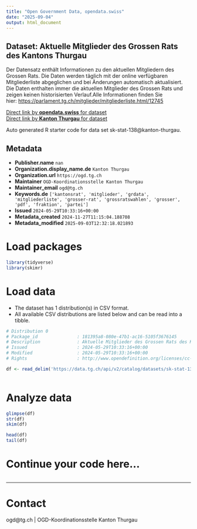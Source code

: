 ```yaml
---
title: "Open Government Data, opendata.swiss"
date: "2025-09-04"
output: html_document
---
```


## Dataset: Aktuelle Mitglieder des Grossen Rats des Kantons Thurgau

Der Datensatz enthält Informationen zu den aktuellen Mitgliedern des Grossen Rats. Die Daten werden täglich mit der online verfügbaren Mitgliederliste abgeglichen und bei Änderungen automatisch aktualisiert. Die Daten enthalten immer die aktuellen Mitglieder des Grossen Rats und zeigen keinen historisierten Verlauf.Alle Informationen finden Sie hier: [https://parlament.tg.ch/mitglieder/mitgliederliste.html/12745](https://parlament.tg.ch/mitglieder/mitgliederliste.html/12745)

[Direct link by **opendata.swiss** for dataset](https://opendata.swiss/de/dataset/aktuelle-mitglieder-des-grossen-rats-des-kantons-thurgau)<br>
[Direct link by **Kanton Thurgau** for dataset](https://data.tg.ch/explore/dataset/sk-stat-138/)

Auto generated R starter code for data set sk-stat-138@kanton-thurgau.

## Metadata

- **Publisher.name** `nan`
- **Organization.display_name.de** `Kanton Thurgau`
- **Organization.url** `https://ogd.tg.ch`
- **Maintainer** `OGD-Koordinationsstelle Kanton Thurgau`
- **Maintainer_email** `ogd@tg.ch`
- **Keywords.de** `['kantonsrat', 'mitglieder', 'grdata', 'mitgliederliste', 'grosser-rat', 'grossratswahlen', 'grosser', 'pdf', 'fraktion', 'partei']`
- **Issued** `2024-05-29T10:33:16+00:00`
- **Metadata_created** `2024-11-27T11:15:04.188708`
- **Metadata_modified** `2025-09-03T12:32:18.021893`


# Load packages

```r

library(tidyverse)
library(skimr)

```

# Load data

-   The dataset has 1 distribution(s) in CSV format.
-   All available CSV distributions are listed below and can be read into a tibble.

```r

# Distribution 0
# Package_id               : 181395a8-080e-47b1-ac16-5105f3676145
# Description              : Aktuelle Mitglieder des Grossen Rats des Kantons Thurgau (csv)
# Issued                   : 2024-05-29T10:33:16+00:00
# Modified                 : 2024-05-29T10:33:16+00:00
# Rights                   : http://www.opendefinition.org/licenses/cc-by/

df <- read_delim('https://data.tg.ch/api/v2/catalog/datasets/sk-stat-138/exports/csv?use_labels=true')



```

# Analyze data

```r

glimpse(df)
str(df)
skim(df)

head(df)
tail(df)

```

# Continue your code here...

```r

```

------------------------------------------------------------------------

# Contact

ogd@tg.ch | OGD-Koordinationsstelle Kanton Thurgau
